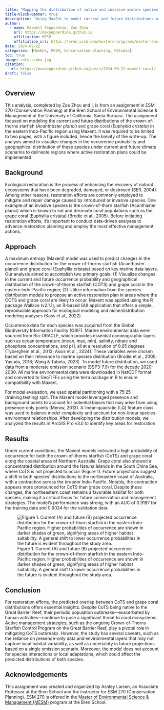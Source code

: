 ```yaml
---
title: "Mapping the distribution of native and invasive marine species in the Indo-Pacific region"
title-block-banner: true
description: "Using MaxEnt to model current and future distributions of grape coral and crown-of-thorn starfish"
author: 
  - name: Maxwell Pepperdine, Zoe Zhou
    url: https://maxpepperdine.github.io
    affiliation: MESM
    affiliation_url: https://bren.ucsb.edu/masters-programs/master-environmental-science-and-management 
date: 2024-09-22
categories: [MaxEnt, MESM, Conservation-planning, RStudio]
toc: true
image: cots_scuba.jpg
citation: 
  url: https://maxpepperdine.github.io/posts/2024-09-22-maxent-coral/
draft: false
---
```


## Overview

This analysis, completed by Zoe Zhou and I, is from an assignment in ESM 270 (Conservation Planning) at the Bren School of Environmental Science & Management at the University of California, Santa Barbara. The assignment focused on modeling the current and future distributions of the crown-of-thorns starfish (*Acanthaster planci*) and grape coral (*Euphyllia cristata*) in the eastern Indo-Pacific region using Maxent. It was required to be limited to two pages, with a figure included, hence the brevity of the write-up. The analysis aimed to visualize changes in the occurrence probability and geographical distribution of these species under current and future climate scenarios to delineate regions where active restoration plans could be implemented.

## Background

Ecological restoration is the process of enhancing the recovery of natural ecosystems that have been degraded, damaged, or destroyed (SER, 2004). Among other reasons, restoration efforts are commonly employed to mitigate and repair damage caused by introduced or invasive species. One example of an invasive species is the crown-of-thorn starfish (Acanthaster planci) which is known to eat and decimate coral populations such as the grape coral (Euphyllia cristata) (Brodie et al., 2005). Before initiating restoration efforts, it’s important to conduct data-driven analyses to advance restoration planning and employ the most effective management actions.

## Approach

A maximum entropy (Maxent) model was used to predict changes in the occurrence distribution for the crown-of-thorns starfish (Acanthaster planci) and grape coral (Euphyllia cristata) based on key marine data layers. Our analysis aimed to accomplish two primary goals: (1) Visualize changes in the current and future occurrence probability and geographical distribution of the crown-of-thorns starfish (COTS) and grape coral in the eastern Indo-Pacific region; (2) Utilize information from the species distribution models to propose an active restoration plan in areas where the COTS and grape coral are likely to occur. Maxent was applied using the R package Wallace (v2.1.1), an R-based GUI application that offers a simple, reproducible approach for ecological modeling and niche/distribution modeling analyses (Kass et al., 2022).

Occurrence data for each species was acquired from the Global Biodiversity Information Facility (GBIF). Marine environmental data were sourced from Bio-ORACLE, which provides essential oceanographic layers such as ocean temperature (mean, max, min), salinity, nitrate and phosphate concentrations, and pH, all at a resolution of 0.05 degrees (Tyberghein et al., 2012; Assis et al., 2024). These variables were chosen based on their relevance to marine species distribution (Brodie et al., 2005; Yasuda, 2018; Wang & Tabeta, 2023). To model future distribution, we used data from a moderate emission scenario (SSP3-7.0) for the decade 2020-2030. All marine environmental data were downloaded in NetCDF format and converted to GeoTIFFs using the terra package in R to ensure compatibility with Maxent.

For model evaluation, we used spatial partitioning with a 75:25 (training:testing) split. The Maxent model leveraged presence and background points to account for potential biases that may arise from using presence-only points (Merow, 2013). A linear-quadratic (LQ) feature class was used to balance model complexity and account for non-linear species-environment relationships. After developing the distribution models, we analyzed the results in ArcGIS Pro v3.0 to identify key areas for restoration.

## Results

Under current conditions, the Maxent models indicated a high probability of occurrence for both the crown-of-thorns starfish (CoTS) and grape coral along the coastal areas of Northern Australia. Grape coral also showed a concentrated distribution around the Natuna Islands in the South China Sea, where CoTS is not projected to occur (Figure 1). Future projections suggest a shift in both species' distributions to the northeastern coast of Australia, with a contraction across the broader Indo-Pacific. Notably, the contraction appears more pronounced for CoTS than grape coral. Despite these changes, the northeastern coast remains a favorable habitat for both species, making it a critical focus for future conservation and management strategies. The model's performance was strong, with an AUC of 0.9187 for the training data and 0.9024 for the validation data.

![Figure 1. Current (A) and future (B) projected occurrence distribution for the crown-of-thorn starfish in the eastern Indo-Pacific region. Higher probabilities of occurrence are shown in darker shades of green, signifying areas of higher habitat suitability. A general shift to lower occurrence probabilities in the future is evident throughout the study area.](coral_maxent.jpg)

## Conclusion

For restoration efforts, the predicted overlap between CoTS and grape coral distributions offers essential insights. Despite CoTS being native to the Great Barrier Reef, their periodic population outbreaks—exacerbated by human activities—continue to pose a significant threat to coral ecosystems. Active management strategies, such as the ongoing Crown-of-Thorns Starfish Control Program on the Great Barrier Reef, play a pivotal role in mitigating CoTS outbreaks. However, the study has several caveats, such as the reliance on presence-only data and environmental layers that may not capture local habitat variability, as well as uncertainty in future projections based on a single emission scenario. Moreover, the model does not account for species interactions or local adaptations, which could affect the predicted distributions of both species.

## Acknowledgements

This assignment was created and organized by Ashley Larsen, an Associate Professor at the Bren School and the instructor for ESM 270 (Conservation Planning). ESM 270 is offered in the [Master of Environmental Science & Management (MESM)](https://bren.ucsb.edu/masters-programs/master-environmental-science-and-management) program at the Bren School.





